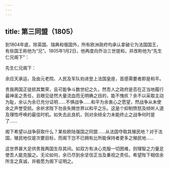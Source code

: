 ```yaml
---
---
---
```

title: 第三同盟（1805）
---




到1804年底，除英国、瑞典和俄国外，所有欧洲政府均承认拿破仑为法国国王，有些国王称他为“兄”。1805年1月2日，他再度向乔治三世提和，并改称他为“先生仁兄阁下”：

先生仁兄阁下：

余应天承运，及由元老院、人民及军队劝进登上法国皇座，首感需要者即是和平。

贵我两国正徒损其繁荣，且可能争斗数世纪之久，然吾人之政府是否在正当地履行最神圣之责任，且眼见徒然大量流血而无明确之目的，能不愧疚？余不以采取主动为耻，余认为余已充分证明……不惧战争……和平为余衷心之愿望，然战争从未使余之声誉受损。余祈求陛下勿丧失赐世界以和平之乐。这是个抑制愤怒及倾听人道及理性呼唤的最佳时机。如失去此良机，则对余倾全力未能终止之战争何时是了……

阁下希望以战争获取什么？某些欧陆强国之同盟……从法国夺取其殖民地？对于法国，殖民地仅是次要目标，而阁下岂不已拥有比所能保持者更多之殖民地……

这世界甚大足供贵我两国生存其间。如双方有决心克服一切困难，则理智之力量足使吾人能克服之。无论如何，余已尽到余坚信正当及重视之责任。希望陛下相信余所言之真诚，并极愿为阁下证明之。